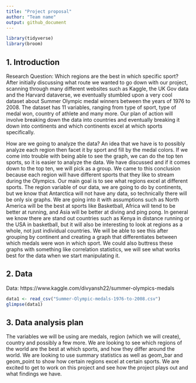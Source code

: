 ```yaml
---
title: "Project proposal"
author: "Team name"
output: github_document
---
```


```r
library(tidyverse)
library(broom)
```

## 1. Introduction

Research Question: Which regions are the best in which specific sport?
After initially discussing what route we wanted to go down with our project, scanning through many different websites such as Kaggle, the UK Gov data and the Harvard dataverse, we eventually stumbled upon a very cool dataset about Summer Olympic medal winners between the years of 1976 to 2008. The dataset has 11 variables, ranging from type of sport, type of medal won, country of athlete and many more. Our plan of action will involve breaking down the data into countries and eventually breaking it down into continents and which continents excel at which sports specifically.

How are we going to analyze the data? 
An idea that we have is to possibly analyze each region then facet it by sport and fill by the medal colors. If we come into trouble with being able to see the graph, we can do the top ten sports, so it is easier to analyze the data. We have discussed and if it comes down to the top ten, we will pick as a group. We came to this conclusion because each region will have different sports that they like to stream during the Olympics.  Our main goal is to see what regions excel at different sports. The region variable of our data, we are going to do by continents, but we know that Antarctica will not have any data, so technically there will be only six graphs. 
	We are going into it with assumptions such as North America will be the best at sports like Basketball, Africa will tend to be better at running, and Asia will be better at diving and ping pong. In general we know there are stand out countries such as Kenya in distance running or the USA in basketball, but it will also be interesting to look at regions as a whole, not just individual countries. We will be able to see this after grouping by continent and creating a graph that differentiates between which medals were won in which sport. We could also buttress these graphs with something like correlation statistics, we will see what works best for the data when we start manipulating it.



## 2. Data
Data: https://www.kaggle.com/divyansh22/summer-olympics-medals
```r
data1 <- read_csv("Summer-Olympic-medals-1976-to-2008.csv")
glimpse(data1)
```


## 3. Data analysis plan
The variables we will be using are medals, region (which we will create), country and possibly a few more. We are looking to see which regions of the world are the best at which sports, and how they differ around the world. We are looking to use summary statistics as well as geom_bar and geom_point to show how certain regions excel at certain sports. We are excited to get to work on this project and see how the project plays out and what findings we have.



